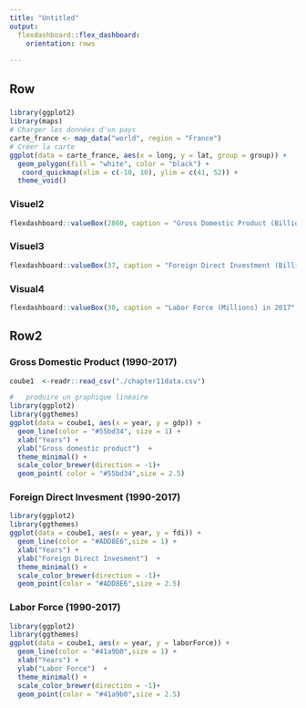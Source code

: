 ```yaml
---
title: "Untitled"
output: 
  flexdashboard::flex_dashboard:
    orientation: rows
    
---
```


Row
-----------------------------------------------------------------------
### 

```r
library(ggplot2)
library(maps)
# Charger les données d'un pays
carte_france <- map_data("world", region = "France")
# Créer la carte
ggplot(data = carte_france, aes(x = long, y = lat, group = group)) + 
  geom_polygon(fill = "white", color = "black") +
   coord_quickmap(xlim = c(-10, 10), ylim = c(41, 52)) + 
  theme_void()
```


### Visuel2
```r
flexdashboard::valueBox(2860, caption = "Gross Domestic Product (Billions USD) in 2017", icon="fas fa-euro", color = "#55bd34")

```


### Visuel3
```r
flexdashboard::valueBox(37, caption = "Foreign Direct Investment (Billions USD) in 2017", icon="fas fa-circle", color = "#ADD8E6")
```



### Visual4

```r
flexdashboard::valueBox(30, caption = "Labor Force (Millions) in 2017", icon="fas fa-person", color = "#41a9b0")
```

Row2
-----------------------------------------------------------------------
### Gross Domestic Product (1990-2017)
```r
coube1  <-readr::read_csv("./chapter11data.csv")

```

```r
#   produire un graphique linéaire
library(ggplot2)
library(ggthemes)
ggplot(data = coube1, aes(x = year, y = gdp)) +
  geom_line(color = "#55bd34", size = 1) +
  xlab("Years") +
  ylab("Gross domestic product")  +
  theme_minimal() +
  scale_color_brewer(direction = -1)+
  geom_point( color = "#55bd34",size = 2.5)

```


### Foreign Direct Invesment (1990-2017)
```r
library(ggplot2)
library(ggthemes)
ggplot(data = coube1, aes(x = year, y = fdi)) +
  geom_line(color = "#ADD8E6",size = 1) +
  xlab("Years") +
  ylab("Foreign Direct Invesment")  +
  theme_minimal() +
  scale_color_brewer(direction = -1)+
  geom_point(color = "#ADD8E6",size = 2.5)

```

### Labor Force (1990-2017)
```r
library(ggplot2)
library(ggthemes)
ggplot(data = coube1, aes(x = year, y = laborForce)) +
  geom_line(color = "#41a9b0",size = 1) +
  xlab("Years") +
  ylab("Labor Force")  +
  theme_minimal() +
  scale_color_brewer(direction = -1)+
  geom_point(color = "#41a9b0",size = 2.5)

```

